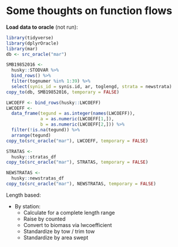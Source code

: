 # Some thoughts on function flows


__Load data to oracle__ (not run):
```r
library(tidyverse)
library(dplyrOracle)
library(mar)
db <- src_oracle("mar")

SMB19852016 <- 
  husky::STODVAR %>% 
  bind_rows() %>% 
  filter(tognumer %in% 1:39) %>% 
  select(synis_id = synis.id, ar, toglengd, strata = newstrata)
copy_to(db, SMB19852016, temporary = FALSE)

LWCOEFF <- bind_rows(husky::LWCOEFF)
LWCOEFF <-
  data_frame(tegund = as.integer(names(LWCOEFF)),
             a = as.numeric(LWCOEFF[1,]),
             b = as.numeric(LWCOEFF[2,])) %>% 
  filter(!is.na(tegund)) %>% 
  arrange(tegund)
copy_to(src_oracle("mar"), LWCOEFF, temporary = FALSE)

STRATAS <-
  husky::stratas_df
copy_to(src_oracle("mar"), STRATAS, temporary = FALSE)

NEWSTRATAS <-
  husky::newstratas_df
copy_to(src_oracle("mar"), NEWSTRATAS, temporary = FALSE)
```


Length based:

* By station:
    - Calculate for a complete length range
    - Raise by counted
    - Convert to biomass via lwcoefficient
    - Standardize by tow / trim tow
    - Standardize by area swept

